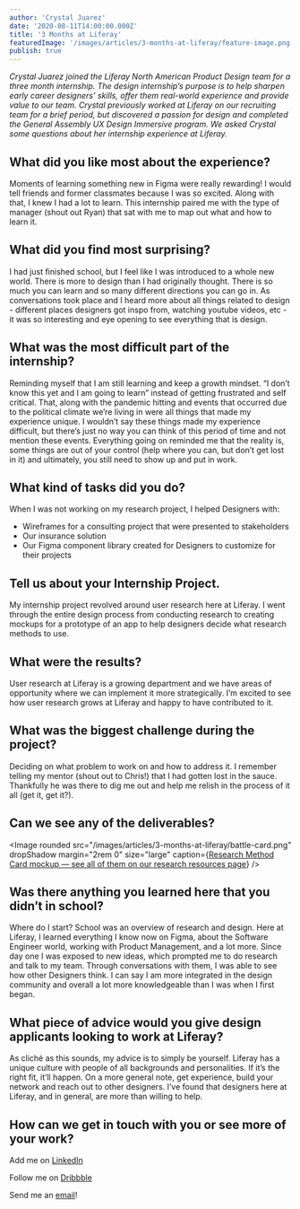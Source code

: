 ```yaml
---
author: 'Crystal Juarez'
date: '2020-08-11T14:00:00.000Z'
title: '3 Months at Liferay'
featuredImage: '/images/articles/3-months-at-liferay/feature-image.png'
publish: true
---
```



_Crystal Juarez joined the Liferay North American Product Design team for a three month internship. The design internship’s purpose is to help sharpen early career designers’ skills, offer them real-world experience and provide value to our team. Crystal previously worked at Liferay on our recruiting team for a brief period, but discovered a passion for design and completed the General Assembly UX Design Immersive program. We asked Crystal some questions about her internship experience at Liferay._

## What did you like most about the experience?

Moments of learning something new in Figma were really rewarding! I would tell friends and former classmates because I was so excited. Along with that, I knew I had a lot to learn. This internship paired me with the type of manager (shout out Ryan) that sat with me to map out what and how to learn it.

## What did you find most surprising?

I had just finished school, but I feel like I was introduced to a whole new world. There is more to design than I had originally thought. There is so much you can learn and so many different directions you can go in. As conversations took place and I heard more about all things related to design - different places designers got inspo from, watching youtube videos, etc - it was so interesting and eye opening to see everything that is design. 

## What was the most difficult part of the internship?

Reminding myself that I am still learning and keep a growth mindset. “I don’t know this yet and I am going to learn” instead of getting frustrated and self critical. That, along with the pandemic hitting and events that occurred due to the political climate we’re living in were all things that made my experience unique. I wouldn’t say these things made my experience difficult, but there’s just no way you can think of this period of time and not mention these events. Everything going on reminded me that the reality is, some things are out of your control (help where you can, but don’t get lost in it) and ultimately, you still need to show up and put in work. 

## What kind of tasks did you do?

When I was not working on my research project, I helped Designers with:
-   Wireframes for a consulting project that were presented to stakeholders 
-   Our insurance solution 
-   Our Figma component library created for Designers to customize for their projects

## Tell us about your Internship Project.

My internship project revolved around user research here at Liferay. I went through the entire design process from conducting research to creating mockups for a prototype of an app to help designers decide what research methods to use. 

## What were the results?

User research at Liferay is a growing department and we have areas of opportunity where we can implement it more strategically. I’m excited to see how user research grows at Liferay and happy to have contributed to it.  

## What was the biggest challenge during the project?

Deciding on what problem to work on and how to address it. I remember telling my mentor (shout out to Chris!) that I had gotten lost in the sauce. Thankfully he was there to dig me out and help me relish in the process of it all (get it, get it?). 

## Can we see any of the deliverables?

<Image
	rounded
	src="/images/articles/3-months-at-liferay/battle-card.png"
	dropShadow
	margin="2rem 0"
	size="large"
    caption={<a href="/resources/research">Research Method Card mockup — see all of them on our research resources page</a>}
/>

## Was there anything you learned here that you didn’t in school?

Where do I start? School was an overview of research and design. Here at Liferay, I learned everything I know now on Figma, about the Software Engineer world, working with Product Management, and a lot more. Since day one I was exposed to new ideas, which prompted me to do research and talk to my team. Through conversations with them, I was able to see how other Designers think. I can say I am more integrated in the design community and overall a lot more knowledgeable than I was when I first began. 

## What piece of advice would you give design applicants looking to work at Liferay?

As cliché as this sounds, my advice is to simply be yourself. Liferay has a unique culture with people of all backgrounds and personalities. If it’s the right fit, it’ll happen. On a more general note, get experience, build your network and reach out to other designers. I’ve found that designers here at Liferay, and in general, are more than willing to help. 

## How can we get in touch with you or see more of your work?

Add me on [LinkedIn](https://www.linkedin.com/in/crystal-juarez/)

Follow me on [Dribbble](https://dribbble.com/Crystaljuarez)

Send me an [email](mailto:cjuarez1994@gmail.com)!